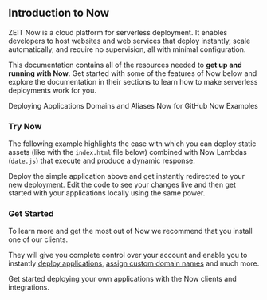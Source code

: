 
## Introduction to Now

ZEIT Now is a cloud platform for serverless deployment. It enables developers to host websites and web services that deploy instantly, scale automatically, and require no supervision, all with minimal configuration.

This documentation contains all of the resources needed to **get up and running with Now**. Get started with some of the features of Now below and explore the documentation in their sections to learn how to make serverless deployments work for you.

<SectionButtons>
  <SectionButton href="/docs/v2/deployments/basics">Deploying Applications</SectionButton>
  <SectionButton href="/docs/v2/domains-and-aliases/adding-a-domain">Domains and Aliases</SectionButton>
  <SectionButton href="/docs/v2/integrations/now-for-github">Now for GitHub</SectionButton>
  <SectionButton href="/examples">Now Examples</SectionButton>
</SectionButtons>

### Try Now
The following example highlights the ease with which you can deploy static assets (like with the `index.html` file below) combined with Now Lambdas (`date.js`) that execute and produce a dynamic response.

<Introduction />

Deploy the simple application above and get instantly redirected to your new deployment. Edit the code to see your changes live and then get started with your applications locally using the same power.

### Get Started
To learn more and get the most out of Now we recommend that you install one of our clients.

They will give you complete control over your account and enable you to instantly [deploy applications](/deployments/basics), [assign custom domain names](/domains-and-aliases/aliasing-a-deployment) and much more.

<Card title="Read Next: Install" href="/docs/v2/getting-started/installation">
  Get started deploying your own applications with the Now clients and integrations.
</Card>

